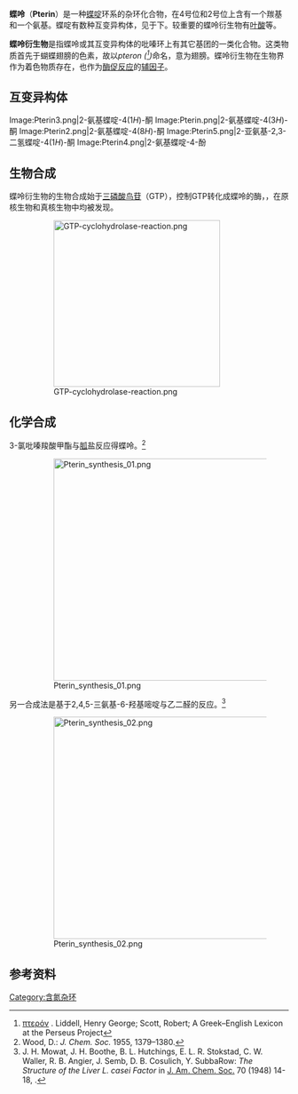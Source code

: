 {{chembox
| Verifiedfields = changed
| verifiedrevid = 464376111
| ImageFile = Pterin - Pterin.svg
| ImageSize = 200px
| IUPACName = 2-aminopteridin-4(3''H'')-one<br>(one of five tautomers)
| OtherNames =Pteridoxamine<br>Pterine
| Section1 = {{Chembox Identifiers
|   ChemSpiderID_Ref = {{chemspidercite|correct|chemspider}}
| ChemSpiderID = 65806
| InChI = 1/C6H5N5O/c7-6-10-4-3(5(12)11-6)8-1-2-9-4/h1-2H,(H3,7,9,10,11,12)
| InChIKey = HNXQXTQTPAJEJL-UHFFFAOYAD
| ChEMBL_Ref = {{ebicite|correct|EBI}}
| ChEMBL = 278009
| StdInChI_Ref = {{stdinchicite|correct|chemspider}}
| StdInChI = 1S/C6H5N5O/c7-6-10-4-3(5(12)11-6)8-1-2-9-4/h1-2H,(H3,7,9,10,11,12)
| StdInChIKey_Ref = {{stdinchicite|correct|chemspider}}
| StdInChIKey = HNXQXTQTPAJEJL-UHFFFAOYSA-N
| CASNo_Ref = {{cascite|changed|??}}
| CASNo = 2236-60-4
|   PubChem = 73000
|   ChEBI_Ref = {{ebicite|correct|EBI}}
| ChEBI = 44992
| SMILES = O=C2\N=C(/Nc1nccnc12)N
}}
| Section2 = {{Chembox Properties
|   C=6|H=5|N=5|O=1
|   MolarMass = 163.137
|   Appearance = 浅黄色至黄色晶状固体<ref name="Acros">{{Acros|29650|Datum=2. Juli 2007}}</ref>
|   Density = 
|   MeltingPt = 
|   BoilingPt = 
|   Solubility = 
|   pKa1 = 2.20 (20 °C)<ref name=pfeidlerer>Pfleiderer, W.; Liedek, E.; Lohrmann, R.; Rukwied, M.: ''Pteridine, X. Zur Struktur des Pterins'' in Chem. Ber. 93 (1960) 2015–2022. {{DOI|10.1002/cber.19600930916}}.</ref>
|   pKa2 =  7.86 (20 °C)<ref name=pfeidlerer/>
  }}
| Section3 = {{Chembox Hazards
|   MainHazards = 
|   FlashPt = 
|   Autoignition = 
  }}
}}

'''蝶呤'''（'''Pterin'''）是一种[[蝶啶|蝶啶]]环系的杂环化合物，在4号位和2号位上含有一个羰基和一个氨基。蝶啶有数种互变异构体，见于下。较重要的蝶呤衍生物有[[叶酸|叶酸]]等。

'''蝶呤衍生物'''是指蝶呤或其互变异构体的吡嗪环上有其它基团的一类化合物。这类物质首先于蝴蝶翅膀的色素，故以''pteron ({{lang|el|πτερόν}}<ref>[http://www.perseus.tufts.edu/hopper/text?doc=Perseus:text:1999.04.0057:entry=ptero/n πτερόν] {{Wayback|url=http://www.perseus.tufts.edu/hopper/text?doc=Perseus%3Atext%3A1999.04.0057%3Aentry%3Dptero%2Fn |date=20171018101657 }}. Liddell, Henry George; Scott, Robert; A Greek–English Lexicon at the Perseus Project</ref>)''命名，意为翅膀。蝶呤衍生物在生物界作为着色物质存在，也作为[[酶促反应|酶促反应]]的[[辅因子|辅因子]]。
==互变异构体==

<gallery>
Image:Pterin3.png|2-氨基蝶啶-4(1''H'')-酮
Image:Pterin.png|2-氨基蝶啶-4(3''H'')-酮
Image:Pterin2.png|2-氨基蝶啶-4(8''H'')-酮
Image:Pterin5.png|2-亚氨基-2,3-二氢蝶啶-4(1''H'')-酮
Image:Pterin4.png|2-氨基蝶啶-4-酚
</gallery>

==生物合成==
蝶呤衍生物的生物合成始于[[三磷酸鸟苷|三磷酸鸟苷]]（GTP），控制GTP转化成蝶呤的酶，{{en-link|GTP环水解酶I|GTP cyclohydrolase I|GTP环水解酶I}}，在原核生物和真核生物中均被发现。
:[[Image:GTP-cyclohydrolase-reaction.png|300px]]
==化学合成==
3-氯吡嗪羧酸甲酯与[[胍|胍]]盐反应得蝶呤。<ref>Wood, D.: ''J. Chem. Soc.'' 1955, 1379–1380.</ref>
:[[Image:Pterin_synthesis_01.png|400px]]

另一合成法是基于2,4,5-三氨基-6-羟基嘧啶与乙二醛的反应。<ref>J. H. Mowat, J. H. Boothe, B. L. Hutchings, E. L. R. Stokstad, C. W. Waller, R. B. Angier, J. Semb, D. B. Cosulich, Y. SubbaRow: ''The Structure of the Liver L. casei Factor'' in [[J._Am._Chem._Soc.|J. Am. Chem. Soc.]] 70 (1948) 14-18, {{DOI|10.1021/ja01181a005}}.</ref>
:[[Image:Pterin_synthesis_02.png|400px]]
==参考资料==
{{reflist}}
{{环状化合物}}
[[Category:含氮杂环|Category:含氮杂环]]